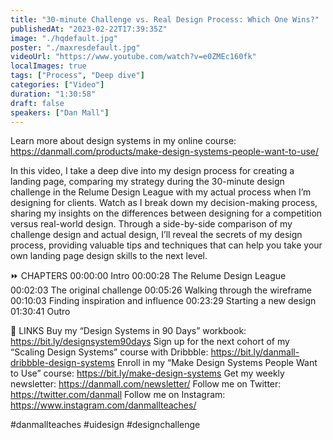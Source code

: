 ```yaml
---
title: "30-minute Challenge vs. Real Design Process: Which One Wins?"
publishedAt: "2023-02-22T17:39:35Z"
image: "./hqdefault.jpg"
poster: "./maxresdefault.jpg"
videoUrl: "https://www.youtube.com/watch?v=e0ZMEc160fk"
localImages: true
tags: ["Process", "Deep dive"]
categories: ["Video"]
duration: "1:30:58"
draft: false
speakers: ["Dan Mall"]
---
```


Learn more about design systems in my online course: https://danmall.com/products/make-design-systems-people-want-to-use/

In this video, I take a deep dive into my design process for creating a landing page, comparing my strategy during the 30-minute design challenge in the Relume Design League with my actual process when I’m designing for clients. Watch as I break down my decision-making process, sharing my insights on the differences between designing for a competition versus real-world design. Through a side-by-side comparison of my challenge design and actual design, I’ll reveal the secrets of my design process, providing valuable tips and techniques that can help you take your own landing page design skills to the next level.

⏩ CHAPTERS
00:00:00 Intro
00:00:28 The Relume Design League
00:02:03 The original challenge
00:05:26 Walking through the wireframe
00:10:03 Finding inspiration and influence
00:23:29 Starting a new design
01:30:41 Outro

🔗 LINKS
Buy my “Design Systems in 90 Days” workbook: https://bit.ly/designsystem90days
Sign up for the next cohort of my “Scaling Design Systems” course with Dribbble: https://bit.ly/danmall-dribbble-design-systems
Enroll in my “Make Design Systems People Want to Use” course: https://bit.ly/make-design-systems
Get my weekly newsletter: https://danmall.com/newsletter/
Follow me on Twitter: https://twitter.com/danmall
Follow me on Instagram: https://www.instagram.com/danmallteaches/

#danmallteaches #uidesign #designchallenge
